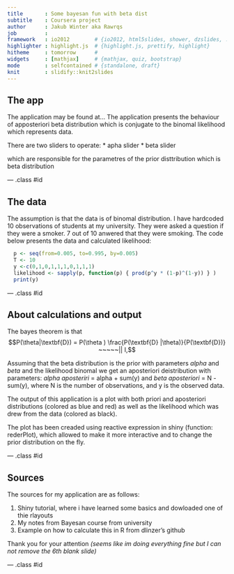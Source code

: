 ```yaml
---
title       : Some bayesan fun with beta dist
subtitle    : Coursera project
author      : Jakub Winter aka Rawrqs
job         :
framework   : io2012        # {io2012, html5slides, shower, dzslides, ...}
highlighter : highlight.js  # {highlight.js, prettify, highlight}
hitheme     : tomorrow      #
widgets     : [mathjax]     # {mathjax, quiz, bootstrap}
mode        : selfcontained # {standalone, draft}
knit        : slidify::knit2slides
---
```


## The app 



The application may be found at...
The application presents the behaviour of apposteriori beta distribution which is conjugate to the binomal likelihood which represents data.

There are two sliders to operate:
* apha slider
* beta slider

which are responsible for the parametres of the prior disttribution which is beta distribution

--- .class #id

## The data

The assumption is that the data is of binomal distribution.
I have hardcoded 10 observations of students at my university. They were asked a question if they were a smoker. 7 out of 10 anwered that they were smoking.
The code below presents the data and calculated likelihood:

```r
  p <- seq(from=0.005, to=0.995, by=0.005)
  T <- 10
  y <-c(0,1,0,1,1,1,0,1,1,1)
  likelihood <- sapply(p, function(p) { prod(p^y * (1-p)^(1-y)) } )
  print(y)

```

--- .class #id

## About calculations and output



The bayes theorem is that
$$P(\theta|\textbf{D}) = P(\theta ) \frac{P(\textbf{D} |\theta)}{P(\textbf{D})} ~~~~~|| I,$$

Assuming that the beta distribution is the prior with parameters *alpha* and *beta* and the likelihood binomal we get an aposteriori deistribution with parameters:
*alpha aposteriri* = alpha + sum(y) and *beta aposteriori* = N - sum(y), where N is the number of observations, and y is the observed data.

The output of this application is a plot with both priori and aposteriori distributions (colored as blue and red) as well as the likelihood which was drew from the data (colored as black).

The plot has been creaded using reactive expression in shiny (function: rederPlot), which allowed to make it more interactive and to change the prior distribution on the fly.

--- .class #id


## Sources

The sources for my application are as follows:

1. Shiny tutorial, where i have learned some basics and dowloaded one of thie rlayouts
2. My notes from Bayesan course from university
3. Example on how to calculate this in R from dlinzer's github

Thank you for your attention
*(seems like im doing everything fine but I can not remove the 6th blank slide)*

--- .class #id